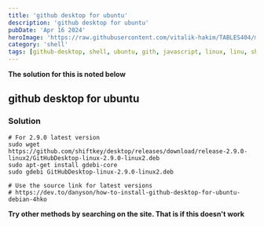 ```yaml
---
title: 'github desktop for ubuntu'
description: 'github desktop for ubuntu'
pubDate: 'Apr 16 2024'
heroImage: 'https://raw.githubusercontent.com/vitalik-hakim/TABLES404/main/error_b/SHELL.jpg'
category: 'shell'
tags: [github-desktop, shell, ubuntu, gith, javascript, linux, linu, shel]
---
```


**The solution for this is noted below**

## github desktop for ubuntu

### Solution

```shell
# For 2.9.0 latest version
sudo wget https://github.com/shiftkey/desktop/releases/download/release-2.9.0-linux2/GitHubDesktop-linux-2.9.0-linux2.deb
sudo apt-get install gdebi-core
sudo gdebi GitHubDesktop-linux-2.9.0-linux2.deb

# Use the source link for latest versions
# https://dev.to/danyson/how-to-install-github-desktop-for-ubuntu-debian-4hko
```

**Try other methods by searching on the site. That is if this doesn't work**
